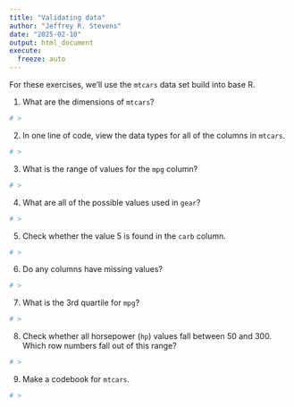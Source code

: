 ```yaml
---
title: "Validating data"
author: "Jeffrey R. Stevens"
date: "2025-02-10"
output: html_document
execute:
  freeze: auto
---
```


For these exercises, we'll use the `mtcars` data set build into base R.

1. What are the dimensions of `mtcars`?
```r
# >
```

2. In one line of code, view the data types for all of the columns in `mtcars`.
```r
# >
```

3. What is the range of values for the `mpg` column?
```r
# >
```

4. What are all of the possible values used in `gear`?
```r
# >
```

5. Check whether the value 5 is found in the `carb` column.
```r
# >
```

6. Do any columns have missing values?
```r
# >
```

7. What is the 3rd quartile for `mpg`?
```r
# >
```

8. Check whether all horsepower (`hp`) values fall between 50 and 300. Which row numbers fall out of this range?
```r
# >
```

9. Make a codebook for `mtcars`.
```r
# >
```

